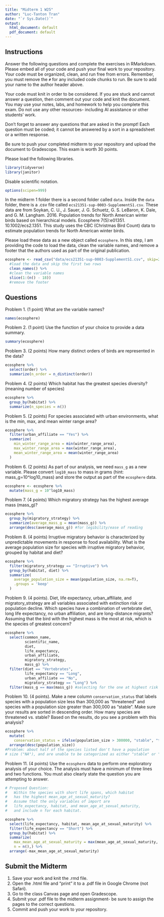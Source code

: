 ```yaml
---
title: "Midterm 1 W25"
author: "Luc-Tanton Tran"
date: "`r Sys.Date()`"
output:
  html_document: default
  pdf_document: default
---
```


## Instructions
Answer the following questions and complete the exercises in RMarkdown. Please embed all of your code and push your final work to your repository. Your code must be organized, clean, and run free from errors. Remember, you must remove the `#` for any included code chunks to run. Be sure to add your name to the author header above. 

Your code must knit in order to be considered. If you are stuck and cannot answer a question, then comment out your code and knit the document. You may use your notes, labs, and homework to help you complete this exam. Do not use any other resources- including AI assistance or other students' work.  

Don't forget to answer any questions that are asked in the prompt! Each question must be coded; it cannot be answered by a sort in a spreadsheet or a written response.  

Be sure to push your completed midterm to your repository and upload the document to Gradescope. This exam is worth 30 points. 

Please load the following libraries.
```r
library(tidyverse)
library(janitor)
```

Disable scientific notation.
```r
options(scipen=999)
```

In the midterm 1 folder there is a second folder called `data`. Inside the `data` folder, there is a .csv file called `ecs21351-sup-0003-SupplementS1.csv`. These data are from Soykan, C. U., J. Sauer, J. G. Schuetz, G. S. LeBaron, K. Dale, and G. M. Langham. 2016. Population trends for North American winter birds based on hierarchical models. Ecosphere 7(5):e01351. 10.1002/ecs2.1351. This study uses the CBC (Christmas Bird Count) data to estimate population trends for North American winter birds.  

Please load these data as a new object called `ecosphere`. In this step, I am providing the code to load the data, clean the variable names, and remove a footer that the authors used as part of the original publication.
```r
ecosphere <- read_csv("data/ecs21351-sup-0003-SupplementS1.csv", skip=2) %>%
  #load the data and skip the first two rows
  clean_names() %>%
  #clean the variable names
  slice(1:(n() - 18)) 
  #remove the footer
```

## Questions
Problem 1. (1 point) What are the variable names?
```r
names(ecosphere)
```


Problem 2. (1 point) Use the function of your choice to provide a data summary.
```r
summary(ecosphere)
```


Problem 3. (2 points) How many distinct orders of birds are represented in the data?
```r
ecosphere %>% 
  select(order) %>% 
  summarize(n_order = n_distinct(order))
```


Problem 4. (2 points) Which habitat has the greatest species diversity? (meaning number of species)
```r
ecosphere %>% 
  group_by(habitat) %>% 
  summarize(n_species = n())
```


Problem 5. (2 points) For species associated with urban environments, what is the min, max, and mean winter range area?
```r
ecosphere %>% 
  filter(urban_affiliate == "Yes") %>% 
  summarize(
    min_winter_range_area = min(winter_range_area),
    max_winter_range_area = max(winter_range_area),
    mean_winter_range_area = mean(winter_range_area)
  )
```


Problem 6. (2 points) As part of our analysis, we need `mass_g` as a new variable. Please convert `log10_mass` to mass in grams (hint: mass_g=10^log10_mass) and store the output as part of the `ecosphere` data.
```r
ecosphere <- ecosphere %>% 
  mutate(mass_g = 10^log10_mass)
```


Problem 7. (4 points) Which migratory strategy has the highest average mass (mass_g)?  
```r
ecosphere %>% 
  group_by(migratory_strategy) %>% 
  summarize(average_mass_g = mean(mass_g)) %>% 
  arrange(desc(average_mass_g)) #for legibility/ease of reading
```


Problem 8. (4 points) Irruptive migratory behavior is characterized by unpredictable movements in response to food availability. What is the average population size for species with irruptive migratory behavior, grouped by habitat and diet?
```r
ecosphere %>% 
  filter(migratory_strategy == "Irruptive") %>% 
  group_by(habitat, diet) %>% 
  summarize(
    average_population_size = mean(population_size, na.rm=T),
    .groups = 'keep'
  )
```


Problem 9. (4 points). Diet, life expectancy, urban_affiliate, and migratory_strategy are all variables associated with extinction risk or population decline. Which species have a combination of vertebrate diet, long life expectancy, no urban affiliation, and are long-distance migrants? Assuming that the bird with the highest mass is the most at risk, which is the species of greatest concern?  
```r
ecosphere %>% 
  select(common_name, 
         scientific_name, 
         diet, 
         life_expectancy, 
         urban_affiliate, 
         migratory_strategy, 
         mass_g) %>% 
  filter(diet == "Vertebrates", 
         life_expectancy == "Long", 
         urban_affiliate == "No", 
         migratory_strategy == "Long") %>% 
  filter(mass_g == max(mass_g)) #selecting for the one at highest risk (highest mass)
```


Problem 10. (4 points). Make a new column `conservation_status` that labels species with a population size less than 300,000 as "threatened" and species with a population size greater than 300,000 as "stable". Make sure your results are sorted in descending order. How many species are threatened vs. stable? Based on the results, do you see a problem with this analysis?  
```r
ecosphere %>% 
  mutate(
    conservation_status = ifelse(population_size > 300000, "stable", "threatened")) %>% 
  arrange(desc(population_size))
#Problem: about half of the species listed don't have a population 
# size ("NA"), and are unable to be categorized as either "stable" or "threatened".
```


Problem 11. (4 points) Use the `ecosphere` data to perform one exploratory analysis of your choice. The analysis must have a minimum of three lines and two functions. You must also clearly state the question you are attempting to answer.
```r
# Proposed Question:
#   Within the species with short life spans, which habitat 
#   has the highest mean_age_at_sexual_maturity?
#   Assume that the only variables of import are 
#   life_expectancy, habitat, and mean_age_at_sexual_maturity,
#   and include n for each habitat.

ecosphere %>% 
  select(life_expectancy, habitat, mean_age_at_sexual_maturity) %>% 
  filter(life_expectancy == "Short") %>% 
  group_by(habitat) %>% 
  summarize(
    max_mean_age_at_sexual_maturity = max(mean_age_at_sexual_maturity, na.rm=T),
    n = n(),) %>% 
  arrange(-max_mean_age_at_sexual_maturity)
```


## Submit the Midterm
1. Save your work and knit the .rmd file.  
2. Open the .html file and "print" it to a .pdf file in Google Chrome (not Safari).    
3. Go to the class Canvas page and open Gradescope.  
4. Submit your .pdf file to the midterm assignment- be sure to assign the pages to the correct questions.  
5. Commit and push your work to your repository. 